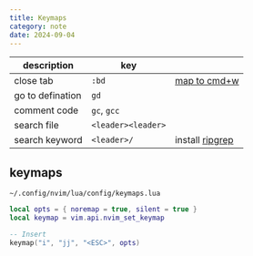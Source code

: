 ```yaml
---
title: Keymaps
category: note
date: 2024-09-04
---
```


|description|key||
|--|--|--|
|close tab|`:bd`|[map to cmd+w](https://superuser.com/questions/387897/can-i-use-the-cmd-key-in-terminal-vim-at-all)|
|go to defination|`gd`||
|comment code|`gc`, `gcc`||
|search file|`<leader><leader>`||
|search keyword|`<leader>/`|install [ripgrep](https://github.com/BurntSushi/ripgrep)|


## keymaps

`~/.config/nvim/lua/config/keymaps.lua`

```lua:keymaps.lua
local opts = { noremap = true, silent = true }
local keymap = vim.api.nvim_set_keymap

-- Insert
keymap("i", "jj", "<ESC>", opts)
```

